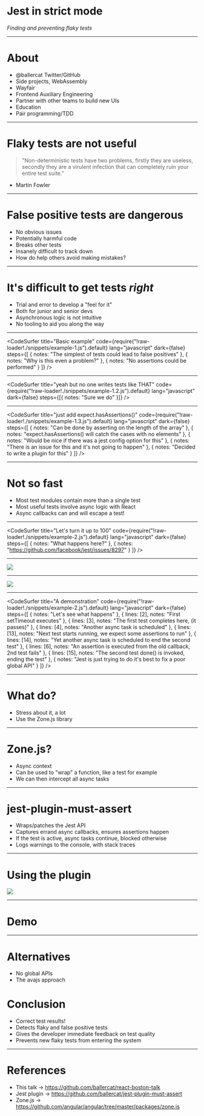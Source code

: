 

# Jest in strict mode

_Finding and preventing flaky tests_

---

# About

- @ballercat Twitter/GitHub
- Side projects, WebAssembly
- Wayfair
- Frontend Auxiliary Engineering
- Partner with other teams to build new UIs
- Education
- Pair programming/TDD

---

# Flaky tests are not useful

> "Non-deterministic tests have two problems, firstly they are useless, secondly they are a virulent infection that can completely ruin your entire test suite."

- Martin Fowler

---

# False positive tests are dangerous

- No obvious issues
- Potentially harmful code
- Breaks other tests
- Insanely difficult to track down
- How do help others avoid making mistakes?

---

# It's difficult to get tests _right_

- Trial and error to develop a "feel for it"
- Both for junior and senior devs
- Asynchronous logic is not intuitive
- No tooling to aid you along the way

---

<CodeSurfer
  title="Basic example"
  code={require("!raw-loader!./snippets/example-1.js").default}
  lang="javascript"
  dark={false}
  steps={[
    { notes: "The simplest of tests could lead to false positives" },
    { notes: "Why is this even a problem?" },
    { notes: "No assertions could be performed" }
  ]}
/>

---

<CodeSurfer
  title="yeah but no one writes tests like THAT"
  code={require("!raw-loader!./snippets/example-1.2.js").default}
  lang="javascript"
  dark={false}
  steps={[{ notes: "Sure we do" }]}
/>

---

<CodeSurfer
  title="just add expect.hasAssertions()"
  code={require("!raw-loader!./snippets/example-1.3.js").default}
  lang="javascript"
  dark={false}
  steps={[
    { notes: "Can be done by asserting on the length of the array" },
    { notes: "expect.hasAssertions() will catch the cases with no elements" },
    { notes: "Would be nice if there was a jest config option for this" },
    { notes: "There is an issue for this and it's not going to happen" },
    { notes: "Decided to write a plugin for this" }
  ]}
/>

---

# Not so fast

- Most test modules contain more than a single test
- Most useful tests involve async logic with React
- Async callbacks can and will escape a test!

---

<CodeSurfer
  title="Let's turn it up to 100"
  code={require("!raw-loader!./snippets/example-2.js").default}
  lang="javascript"
  dark={false}
  steps={[
    { notes: "What happens here?" },
    { notes: "https://github.com/facebook/jest/issues/8297" }
  ]}
/>

---

![](./resources/nah.png)

---

![](./resources/explained.png)

---

<CodeSurfer
  title="A demonstration"
  code={require("!raw-loader!./snippets/example-2.js").default}
  lang="javascript"
  dark={false}
  steps={[
    { notes: "Let's see what happens" },
    { lines: [2], notes: "First setTimeout executes" },
    { lines: [3], notes: "The first test completes here, (it passes)" },
    { lines: [4], notes: "Another async task is scheduled" },
    {
      lines: [13],
      notes: "Next test starts running, we expect some assertions to run"
    },
    {
      lines: [14],
      notes: "Yet another async task is scheduled to end the second test"
    },
    {
      lines: [6],
      notes: "An assertion is executed from the old callback, 2nd test fails"
    },
    {
      lines: [15],
      notes: "The second test done() is invoked, ending the test"
    },
    {
      notes: "Jest is just trying to do it's best to fix a poor global API"
    }
  ]}
/>

---

# What do?

- Stress about it, a lot
- Use the Zone.js library

---

# Zone.js?

- Async context
- Can be used to "wrap" a function, like a test for example
- We can then intercept all async tasks

---

# jest-plugin-must-assert

- Wraps/patches the Jest API
- Captures errand async callbacks, ensures assertions happen
- If the test is active, async tasks continue, blocked otherwise
- Logs warnings to the console, with stack traces

---

# Using the plugin

![](./resources/usage.png)

---

# Demo

---

# Alternatives

- No global APIs
- The avajs approach

# Conclusion

- Correct test results!
- Detects flaky and false positive tests
- Gives the developer immediate feedback on test quality
- Prevents new flaky tests from entering the system

---

# References

- This talk -> https://github.com/ballercat/react-boston-talk
- Jest plugin -> https://github.com/ballercat/jest-plugin-must-assert
- Zone.js -> https://github.com/angular/angular/tree/master/packages/zone.js

